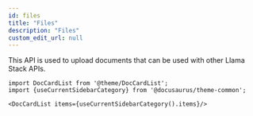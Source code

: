```yaml
---
id: files
title: "Files"
description: "Files"
custom_edit_url: null
---
```




This API is used to upload documents that can be used with other Llama Stack APIs.



```mdx-code-block
import DocCardList from '@theme/DocCardList';
import {useCurrentSidebarCategory} from '@docusaurus/theme-common';

<DocCardList items={useCurrentSidebarCategory().items}/>
```

